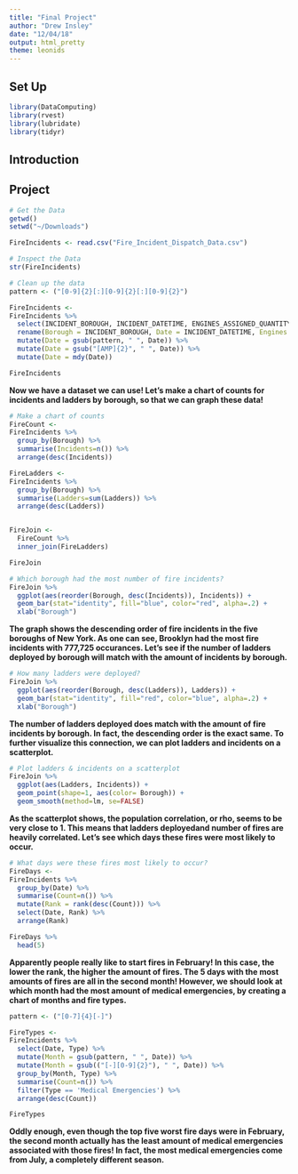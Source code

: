 ```yaml
---
title: "Final Project"
author: "Drew Insley"
date: "12/04/18"
output: html_pretty
theme: leonids
---
```


## Set Up

```r
library(DataComputing)
library(rvest)
library(lubridate)
library(tidyr)
```

## Introduction










## Project

```r
# Get the Data
getwd()
setwd("~/Downloads")

FireIncidents <- read.csv("Fire_Incident_Dispatch_Data.csv")
```

```r
# Inspect the Data
str(FireIncidents)
```

```r
# Clean up the data
pattern <- ("[0-9]{2}[:][0-9]{2}[:][0-9]{2}")

FireIncidents <-
FireIncidents %>%
  select(INCIDENT_BOROUGH, INCIDENT_DATETIME, ENGINES_ASSIGNED_QUANTITY, INCIDENT_CLASSIFICATION_GROUP, ZIPCODE, LADDERS_ASSIGNED_QUANTITY) %>%
  rename(Borough = INCIDENT_BOROUGH, Date = INCIDENT_DATETIME, Engines = ENGINES_ASSIGNED_QUANTITY, Type = INCIDENT_CLASSIFICATION_GROUP, Ladders = LADDERS_ASSIGNED_QUANTITY, ZipCode = ZIPCODE) %>%
  mutate(Date = gsub(pattern, " ", Date)) %>%
  mutate(Date = gsub("[AMP]{2}", " ", Date)) %>%
  mutate(Date = mdy(Date))

FireIncidents
```

**Now we have a dataset we can use! Let's make a chart of counts for incidents and ladders by borough, so that we can graph these data!**

```r
# Make a chart of counts
FireCount <-
FireIncidents %>%
  group_by(Borough) %>%
  summarise(Incidents=n()) %>%
  arrange(desc(Incidents))

FireLadders <-
FireIncidents %>%
  group_by(Borough) %>%
  summarise(Ladders=sum(Ladders)) %>%
  arrange(desc(Ladders))


FireJoin <-
  FireCount %>%
  inner_join(FireLadders)

FireJoin
```



```r
# Which borough had the most number of fire incidents?
FireJoin %>%
  ggplot(aes(reorder(Borough, desc(Incidents)), Incidents)) +
  geom_bar(stat="identity", fill="blue", color="red", alpha=.2) +
  xlab("Borough")
```

**The graph shows the descending order of fire incidents in the five boroughs of New York. As one can see, Brooklyn had the most fire incidents with 777,725 occurances. Let's see if the number of ladders deployed by borough will match with the amount of incidents by borough.**

```r
# How many ladders were deployed?
FireJoin %>%
  ggplot(aes(reorder(Borough, desc(Ladders)), Ladders)) +
  geom_bar(stat="identity", fill="red", color="blue", alpha=.2) +
  xlab("Borough")
```

**The number of ladders deployed does match with the amount of fire incidents by borough. In fact, the descending order is the exact same. To further visualize this connection, we can plot ladders and incidents on a scatterplot.**

```r
# Plot ladders & incidents on a scatterplot
FireJoin %>%
  ggplot(aes(Ladders, Incidents)) +
  geom_point(shape=1, aes(color= Borough)) +
  geom_smooth(method=lm, se=FALSE)
```



**As the scatterplot shows, the population correlation, or rho, seems to be very close to 1. This means that ladders deployedand number of fires are heavily correlated. Let's see which days these fires were most likely to occur.**

```r
# What days were these fires most likely to occur?
FireDays <-
FireIncidents %>%
  group_by(Date) %>%
  summarise(Count=n()) %>%
  mutate(Rank = rank(desc(Count))) %>%
  select(Date, Rank) %>%
  arrange(Rank)

FireDays %>%
  head(5)
```

**Apparently people really like to start fires in February! In this case, the lower the rank, the higher the amount of fires. The 5 days with the most amounts of fires are all in the second month! However, we should look at which month had the most amount of medical emergencies, by creating a chart of months and fire types.**

```r
pattern <- ("[0-7]{4}[-]")

FireTypes <-
FireIncidents %>%
  select(Date, Type) %>%
  mutate(Month = gsub(pattern, " ", Date)) %>%
  mutate(Month = gsub(("[-][0-9]{2}"), " ", Date)) %>%
  group_by(Month, Type) %>%
  summarise(Count=n()) %>%
  filter(Type == 'Medical Emergencies') %>%
  arrange(desc(Count))

FireTypes
```

**Oddly enough, even though the top five worst fire days were in February, the second month actually has the least amount of medical emergencies associated with those fires! In fact, the most medical emergencies come from July, a completely different season.**









